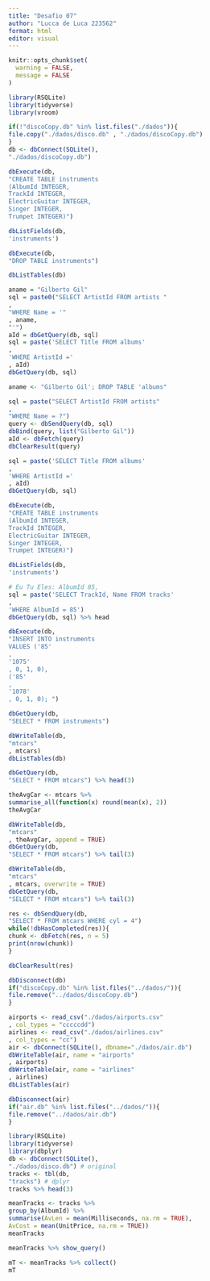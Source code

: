 ---
title: "Desafio 07"
author: "Lucca de Luca 223562"
format: html
editor: visual
---
```{r setup, include=FALSE}
knitr::opts_chunk$set(
  warning = FALSE,
  message = FALSE
)
```


```{r}
library(RSQLite)
library(tidyverse)
library(vroom)

if(!"discoCopy.db" %in% list.files("./dados")){
file.copy("./dados/disco.db" , "./dados/discoCopy.db")
}
db <- dbConnect(SQLite(),
"./dados/discoCopy.db")
```

```{r}
dbExecute(db,
"CREATE TABLE instruments
(AlbumId INTEGER,
TrackId INTEGER,
ElectricGuitar INTEGER,
Singer INTEGER,
Trumpet INTEGER)")
```

```{r}
dbListFields(db,
'instruments')
```

```{r}
dbExecute(db,
"DROP TABLE instruments")
```

```{r}
dbListTables(db)
```

```{r}
aname = "Gilberto Gil"
sql = paste0("SELECT ArtistId FROM artists "
,
"WHERE Name = '"
, aname,
"'")
aId = dbGetQuery(db, sql)
sql = paste('SELECT Title FROM albums'
,
'WHERE ArtistId ='
, aId)
dbGetQuery(db, sql)
```


```{r}
aname <- "Gilberto Gil'; DROP TABLE 'albums"
```

```{r}
sql = paste("SELECT ArtistId FROM artists"
,
"WHERE Name = ?")
query <- dbSendQuery(db, sql)
dbBind(query, list("Gilberto Gil"))
aId <- dbFetch(query)
dbClearResult(query)
```

```{r}
sql = paste('SELECT Title FROM albums'
,
'WHERE ArtistId ='
, aId)
dbGetQuery(db, sql)

```

```{r}
dbExecute(db,
"CREATE TABLE instruments
(AlbumId INTEGER,
TrackId INTEGER,
ElectricGuitar INTEGER,
Singer INTEGER,
Trumpet INTEGER)")
```

```{r}
dbListFields(db,
'instruments')
```

```{r}
# Eu Tu Eles: AlbumId 85,
sql = paste('SELECT TrackId, Name FROM tracks'
,
'WHERE AlbumId = 85')
dbGetQuery(db, sql) %>% head
```

```{r}
dbExecute(db,
"INSERT INTO instruments
VALUES ('85'
,
'1075'
, 0, 1, 0),
('85'
,
'1078'
, 0, 1, 0); ")
```

```{r}
dbGetQuery(db,
"SELECT * FROM instruments")
```

```{r}
dbWriteTable(db,
"mtcars"
, mtcars)
dbListTables(db)

```

```{r}
dbGetQuery(db,
"SELECT * FROM mtcars") %>% head(3)
```

```{r}
theAvgCar <- mtcars %>%
summarise_all(function(x) round(mean(x), 2))
theAvgCar
```

```{r}
dbWriteTable(db,
"mtcars"
, theAvgCar, append = TRUE)
dbGetQuery(db,
"SELECT * FROM mtcars") %>% tail(3)

```

```{r}
dbWriteTable(db,
"mtcars"
, mtcars, overwrite = TRUE)
dbGetQuery(db,
"SELECT * FROM mtcars") %>% tail(3)
```

```{r}
res <- dbSendQuery(db,
"SELECT * FROM mtcars WHERE cyl = 4")
while(!dbHasCompleted(res)){
chunk <- dbFetch(res, n = 5)
print(nrow(chunk))
}

```
```{r}
dbClearResult(res)
```

```{r}
dbDisconnect(db)
if("discoCopy.db" %in% list.files("../dados/")){
file.remove("../dados/discoCopy.db")
}

```

```{r}
airports <- read_csv("./dados/airports.csv"
, col_types = "cccccdd")
airlines <- read_csv("./dados/airlines.csv"
, col_types = "cc")
air <- dbConnect(SQLite(), dbname="./dados/air.db")
dbWriteTable(air, name = "airports"
, airports)
dbWriteTable(air, name = "airlines"
, airlines)
dbListTables(air)
```

```{r}
dbDisconnect(air)
if("air.db" %in% list.files("../dados/")){
file.remove("../dados/air.db")
}

```

```{r}
library(RSQLite)
library(tidyverse)
library(dbplyr)
db <- dbConnect(SQLite(),
"./dados/disco.db") # original
tracks <- tbl(db,
"tracks") # dplyr
tracks %>% head(3)
```

```{r}
meanTracks <- tracks %>%
group_by(AlbumId) %>%
summarise(AvLen = mean(Milliseconds, na.rm = TRUE),
AvCost = mean(UnitPrice, na.rm = TRUE))
meanTracks

```

```{r}
meanTracks %>% show_query()
```

```{r}
mT <- meanTracks %>% collect()
mT

```


